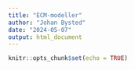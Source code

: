 ```yaml
---
title: "ECM-modeller"
author: "Johan Bysted"
date: "2024-05-07"
output: html_document
---
```


```r
knitr::opts_chunk$set(echo = TRUE)
```


